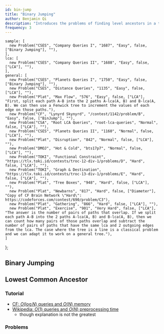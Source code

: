 ```yaml
---
id: bin-jump
title: "Binary Jumping"
author: Benjamin Qi
description: "Introduces the problems of finding level ancestors in a tree and computing the lowest common ancestors."
frequency: 3
---
```



    sample: [
      new Problem("CSES", "Company Queries I", "1687", "Easy", false, ["Binary Jumping"], ""),
    ],
    lca: [
      new Problem("CSES", "Company Queries II", "1688", "Easy", false, ["LCA"], ""),
    ],
    general: [
      new Problem("CSES", "Planets Queries I", "1750", "Easy", false, ["Binary Jumping"], ""),
      new Problem("CSES", "Distance Queries", "1135", "Easy", false, ["LCA"], ""),
      new Problem("Plat", "Max Flow", "576", "Easy", false, ["LCA"], "First, split each path A-B into the 2 paths A-lca(A, B) and B-lca(A, B). We can then use a Fenwick tree to increment the values of each edge on those paths."),
      new Problem("CF", "Lynyrd Skynyrd", "/contest/1142/problem/B", "Easy", false, ["BinJump"], ""),
      new Problem("CSA", "Root LCA Queries", "root-lca-queries", "Normal", false, ["LCA"], ""),
      new Problem("CSES", "Planets Queries II", "1160", "Normal", false, ["LCA"], ""),
      new Problem("Plat", "Disruption", "842", "Normal", false, ["LCA"], ""),
      new Problem("DMOJ", "Hot & Cold", "bts17p7", "Normal", false, ["LCA"], ""),
      new Problem("TOKI", "Functional Constraint", "https://tlx.toki.id/contests/troc-12-div-1/problems/D", "Hard", false, ["LCA"], ""),
      new Problem("TOKI", "Graph & Destination", "https://tlx.toki.id/contests/troc-13-div-1/problems/E", "Hard", false, ["LCA"], ""),
      new Problem("Plat", "Tree Boxes", "948", "Hard", false, ["LCA"], ""),
      new Problem("Plat", "Newbarns", "817", "Hard", false, ["Diameter"], "Copy of CF Brain Network \"Hard\": https://codeforces.com/contest/690/problem/C3"),
      new Problem("Plat", "Gathering", "866", "Hard", false, ["LCA"], ""),
      new Problem("Plat", "Exercise", "901", "Very Hard", false, ["LCA"], "The answer is the number of pairs of paths that overlap. If we split each path A-B into the 2 paths A-lca(A, B) and B-lca(A, B), then we can count how many pairs of those paths overlap and subtract the number of pairs of paths that have the same lca and 2 outgoing edges from the lca. The case where the tree is a line is a classical problem and we can adapt it to work on a general tree."),
    ]
};

## Binary Jumping

<Problems problems={problems.sample} />

## Lowest Common Ancestor

<Problems problems={problems.lca} />

### Tutorial

<Resources>
  <Resource source="CPH" title="18.1, 18.3 (Method 1) - Finding Ancestors" starred></Resource>
  <Resource source="cp-algo" title="LCA with Binary Lifting" url="graph/lca_binary_lifting.html"> </Resource>
</Resources>

<Optional title="Improvements">

  - [CF: $O(\log N)$ queries and $O(N)$ memory](https://codeforces.com/blog/entry/74847)
  - [Wikipedia: $O(1)$ queries and $O(N)$ preprocessing time](https://en.wikipedia.org/wiki/Level_ancestor_problem#Ladder_algorithm)
    - though explanation is not the greatest

</Optional>

### Problems

<Problems problems={problems.general} />